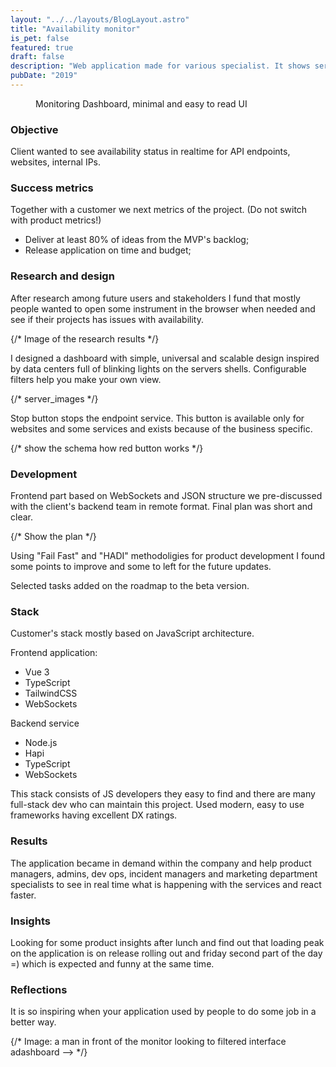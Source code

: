 ```yaml
---
layout: "../../layouts/BlogLayout.astro"
title: "Availability monitor"
is_pet: false
featured: true
draft: false
description: "Web application made for various specialist. It shows service online status, memory and CPU usage issues."
pubDate: "2019"
---
```



<figure class="wide-content">
  <Picture
    src="https://res.cloudinary.com/alekspetrov/image/upload/v1665594447/website/web-monitoring-1_difrzm.png"
    alt="Web monitoring UI"
    widths={[480, 860, 1080]}
    aspectRatio="7:5"
  />
  <figcaption>Monitoring Dashboard, minimal and easy to read UI</figcaption>
</figure>

### Objective

Client wanted to see availability status in realtime for API endpoints, websites, internal IPs.

### Success metrics

Together with a customer we next metrics of the project. (Do not switch with product metrics!)

- Deliver at least 80% of ideas from the MVP's backlog;
- Release application on time and budget;

### Research and design

After research among future users and stakeholders I fund that mostly people wanted to open some instrument in the browser when needed and see if their projects has issues with availability.

{/* Image of the research results */}

I designed a dashboard with simple, universal and scalable design inspired by data centers full of blinking lights on the servers shells. Configurable filters help you make your own view.

{/* server_images */}

Stop button stops the endpoint service. This button is available only for websites and some services and exists because of the business specific.

{/* show the schema how red button works */}

### Development

Frontend part based on WebSockets and JSON structure we pre-discussed with the client's backend team in remote format. Final plan was short and clear.

{/* Show the plan */}

Using "Fail Fast" and "HADI" methodoligies for product development I found some points to improve and some to left for the future updates.

Selected tasks added on the roadmap to the beta version.

### Stack

Customer's stack mostly based on JavaScript architecture.

Frontend application:

- Vue 3
- TypeScript
- TailwindCSS
- WebSockets

Backend service

- Node.js
- Hapi
- TypeScript
- WebSockets

This stack consists of JS developers they easy to find and there are many full-stack dev who can maintain this project. Used modern, easy to use frameworks having excellent DX ratings.

### Results

The application became in demand within the company and help product managers, admins, dev ops, incident managers and marketing department specialists to see in real time what is happening with the services and react faster.

### Insights

Looking for some product insights after lunch and find out that loading peak on the application is on release rolling out and friday second part of the day =) which is expected and funny at the same time.

### Reflections

It is so inspiring when your application used by people to do some job in a better way.

{/* Image: a man in front of the monitor looking to filtered interface adashboard --> */}
